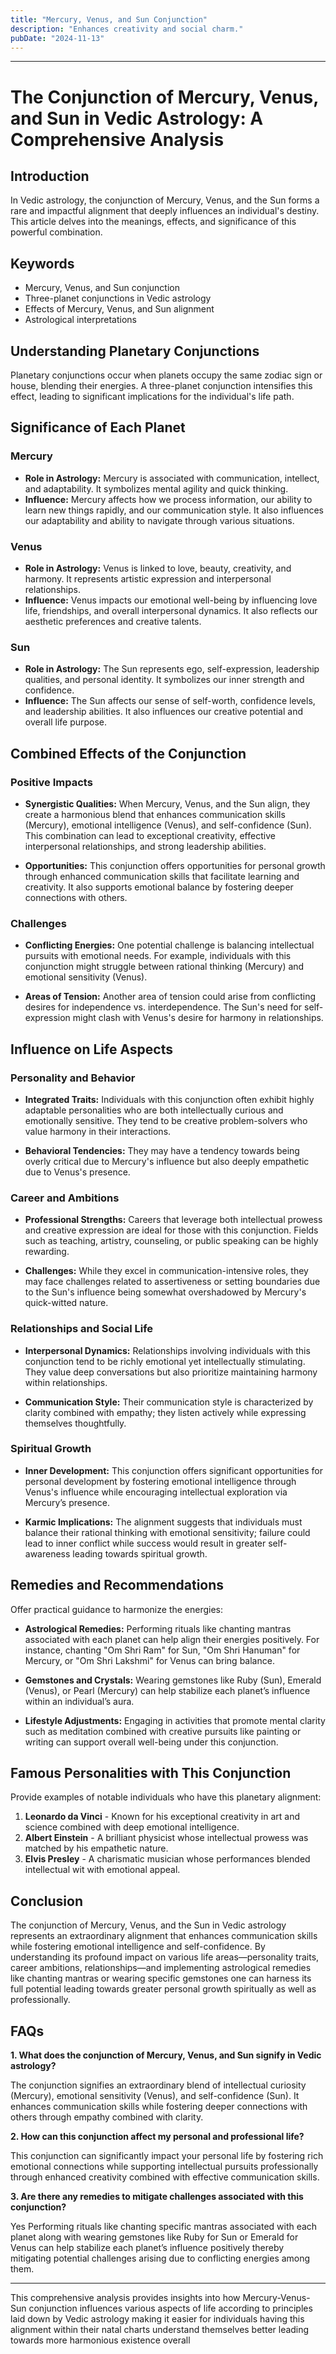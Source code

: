 ```yaml
---
title: "Mercury, Venus, and Sun Conjunction"
description: "Enhances creativity and social charm."
pubDate: "2024-11-13"
---
```


---

# The Conjunction of Mercury, Venus, and Sun in Vedic Astrology: A Comprehensive Analysis

## Introduction

In Vedic astrology, the conjunction of Mercury, Venus, and the Sun forms a rare and impactful alignment that deeply influences an individual's destiny. This article delves into the meanings, effects, and significance of this powerful combination.

## Keywords

- Mercury, Venus, and Sun conjunction
- Three-planet conjunctions in Vedic astrology
- Effects of Mercury, Venus, and Sun alignment
- Astrological interpretations

## Understanding Planetary Conjunctions

Planetary conjunctions occur when planets occupy the same zodiac sign or house, blending their energies. A three-planet conjunction intensifies this effect, leading to significant implications for the individual's life path.

## Significance of Each Planet

### Mercury

- **Role in Astrology:** Mercury is associated with communication, intellect, and adaptability. It symbolizes mental agility and quick thinking.
- **Influence:** Mercury affects how we process information, our ability to learn new things rapidly, and our communication style. It also influences our adaptability and ability to navigate through various situations.

### Venus

- **Role in Astrology:** Venus is linked to love, beauty, creativity, and harmony. It represents artistic expression and interpersonal relationships.
- **Influence:** Venus impacts our emotional well-being by influencing love life, friendships, and overall interpersonal dynamics. It also reflects our aesthetic preferences and creative talents.

### Sun

- **Role in Astrology:** The Sun represents ego, self-expression, leadership qualities, and personal identity. It symbolizes our inner strength and confidence.
- **Influence:** The Sun affects our sense of self-worth, confidence levels, and leadership abilities. It also influences our creative potential and overall life purpose.

## Combined Effects of the Conjunction

### Positive Impacts

- **Synergistic Qualities:** When Mercury, Venus, and the Sun align, they create a harmonious blend that enhances communication skills (Mercury), emotional intelligence (Venus), and self-confidence (Sun). This combination can lead to exceptional creativity, effective interpersonal relationships, and strong leadership abilities.
  
- **Opportunities:** This conjunction offers opportunities for personal growth through enhanced communication skills that facilitate learning and creativity. It also supports emotional balance by fostering deeper connections with others.

### Challenges

- **Conflicting Energies:** One potential challenge is balancing intellectual pursuits with emotional needs. For example, individuals with this conjunction might struggle between rational thinking (Mercury) and emotional sensitivity (Venus).
  
- **Areas of Tension:** Another area of tension could arise from conflicting desires for independence vs. interdependence. The Sun's need for self-expression might clash with Venus's desire for harmony in relationships.

## Influence on Life Aspects

### Personality and Behavior

- **Integrated Traits:** Individuals with this conjunction often exhibit highly adaptable personalities who are both intellectually curious and emotionally sensitive. They tend to be creative problem-solvers who value harmony in their interactions.
  
- **Behavioral Tendencies:** They may have a tendency towards being overly critical due to Mercury's influence but also deeply empathetic due to Venus's presence.

### Career and Ambitions

- **Professional Strengths:** Careers that leverage both intellectual prowess and creative expression are ideal for those with this conjunction. Fields such as teaching, artistry, counseling, or public speaking can be highly rewarding.
  
- **Challenges:** While they excel in communication-intensive roles, they may face challenges related to assertiveness or setting boundaries due to the Sun's influence being somewhat overshadowed by Mercury's quick-witted nature.

### Relationships and Social Life

- **Interpersonal Dynamics:** Relationships involving individuals with this conjunction tend to be richly emotional yet intellectually stimulating. They value deep conversations but also prioritize maintaining harmony within relationships.
  
- **Communication Style:** Their communication style is characterized by clarity combined with empathy; they listen actively while expressing themselves thoughtfully.

### Spiritual Growth

- **Inner Development:** This conjunction offers significant opportunities for personal development by fostering emotional intelligence through Venus's influence while encouraging intellectual exploration via Mercury’s presence.
  
- **Karmic Implications:** The alignment suggests that individuals must balance their rational thinking with emotional sensitivity; failure could lead to inner conflict while success would result in greater self-awareness leading towards spiritual growth.

## Remedies and Recommendations

Offer practical guidance to harmonize the energies:

- **Astrological Remedies:** Performing rituals like chanting mantras associated with each planet can help align their energies positively. For instance, chanting "Om Shri Ram" for Sun, "Om Shri Hanuman" for Mercury, or "Om Shri Lakshmi" for Venus can bring balance.
  
- **Gemstones and Crystals:** Wearing gemstones like Ruby (Sun), Emerald (Venus), or Pearl (Mercury) can help stabilize each planet’s influence within an individual’s aura.
  
- **Lifestyle Adjustments:** Engaging in activities that promote mental clarity such as meditation combined with creative pursuits like painting or writing can support overall well-being under this conjunction.

## Famous Personalities with This Conjunction

Provide examples of notable individuals who have this planetary alignment:

1. **Leonardo da Vinci** - Known for his exceptional creativity in art and science combined with deep emotional intelligence.
2. **Albert Einstein** - A brilliant physicist whose intellectual prowess was matched by his empathetic nature.
3. **Elvis Presley** - A charismatic musician whose performances blended intellectual wit with emotional appeal.

## Conclusion

The conjunction of Mercury, Venus, and the Sun in Vedic astrology represents an extraordinary alignment that enhances communication skills while fostering emotional intelligence and self-confidence. By understanding its profound impact on various life areas—personality traits, career ambitions, relationships—and implementing astrological remedies like chanting mantras or wearing specific gemstones one can harness its full potential leading towards greater personal growth spiritually as well as professionally.


## FAQs

**1. What does the conjunction of Mercury, Venus, and Sun signify in Vedic astrology?**

The conjunction signifies an extraordinary blend of intellectual curiosity (Mercury), emotional sensitivity (Venus), and self-confidence (Sun). It enhances communication skills while fostering deeper connections with others through empathy combined with clarity.


**2. How can this conjunction affect my personal and professional life?**

This conjunction can significantly impact your personal life by fostering rich emotional connections while supporting intellectual pursuits professionally through enhanced creativity combined with effective communication skills.


**3. Are there any remedies to mitigate challenges associated with this conjunction?**

Yes Performing rituals like chanting specific mantras associated with each planet along with wearing gemstones like Ruby for Sun or Emerald for Venus can help stabilize each planet’s influence positively thereby mitigating potential challenges arising due to conflicting energies among them.


---

This comprehensive analysis provides insights into how Mercury-Venus-Sun conjunction influences various aspects of life according to principles laid down by Vedic astrology making it easier for individuals having this alignment within their natal charts understand themselves better leading towards more harmonious existence overall